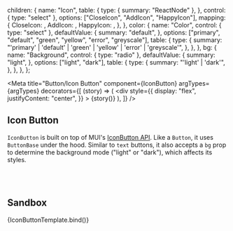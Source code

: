 

  children: {
    name: "Icon",
    table: {
      type: { summary: "ReactNode" },
    },
    control: { type: "select" },
    options: ["CloseIcon", "AddIcon", "HappyIcon"],
    mapping: {
      CloseIcon: <CloseIcon />,
      AddIcon: <AddIcon />,
      HappyIcon: <SentimentVerySatisfiedIcon />,
    },
  },
  color: {
    name: "Color",
    control: { type: "select" },
    defaultValue: {
      summary: "default",
    },
    options: ["primary", "default", "green", "yellow", "error", "greyscale"],
    table: {
      type: {
        summary:
          "'primary' | 'default' | 'green' | 'yellow' | 'error' | 'greyscale'",
      },
    },
  },
  bg: {
    name: "Background",
    control: { type: "radio" },
    defaultValue: {
      summary: "light",
    },
    options: ["light", "dark"],
    table: {
      type: {
        summary: "'light' | 'dark'",
      },
    },
  },
};

<Meta
  title="Button/Icon Button"
  component={IconButton}
  argTypes={argTypes}
  decorators={[
    (story) => (
      <div
        style={{
          display: "flex",
          justifyContent: "center",
        }}
      >
        {story()}
      </div>
    ),
  ]}
/>


## Icon Button

`IconButton` is built on top of MUI's [IconButton API](https://mui.com/api/icon-button).
Like a `Button`, it uses `ButtonBase` under the hood. Similar to `text` buttons, it also accepts
a `bg` prop to determine the background mode ("light" or "dark"), which affects its styles.

<br />

<Story name="Variants">
  <IconButton color="primary">
    <SentimentVerySatisfiedIcon />
  </IconButton>
  <div style={{ marginRight: 16 }} />
  <IconButton color="default">
    <SentimentVerySatisfiedIcon />
  </IconButton>
  <div style={{ marginRight: 16 }} />
  <IconButton color="greyscale">
    <SentimentVerySatisfiedIcon />
  </IconButton>
  <div style={{ marginRight: 16 }} />
  <IconButton color="green">
    <SentimentVerySatisfiedIcon />
  </IconButton>
  <div style={{ marginRight: 16 }} />
  <IconButton color="yellow">
    <SentimentVerySatisfiedIcon />
  </IconButton>
  <div style={{ marginRight: 16 }} />
  <IconButton color="error">
    <SentimentVerySatisfiedIcon />
  </IconButton>
</Story>

<br />

## Sandbox

<Canvas>
  <Story
    name="Sandbox"
    component={IconButton}
    args={{
      children: "CloseIcon",
      color: "default",
      bg: "light",
    }}
  >
    {IconButtonTemplate.bind()}
  </Story>
</Canvas>

<ArgsTable of={IconButton} story="Sandbox" />
